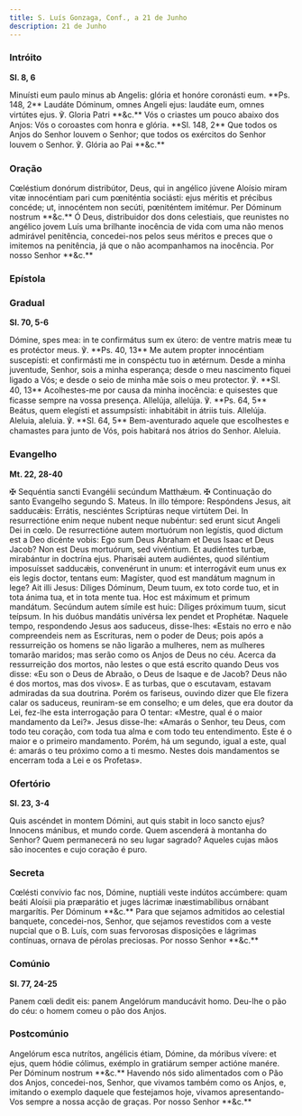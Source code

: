```yaml
---
title: S. Luís Gonzaga, Conf., a 21 de Junho
description: 21 de Junho
---
```


### Intróito

**Sl. 8, 6**

<div class="side-by-side not-content">
  <span class="text-justify">
    Minuísti eum paulo minus ab Angelis: glória et honóre coronásti eum. **Ps.
    148, 2** Laudáte Dóminum, omnes Angeli ejus: laudáte eum, omnes virtútes
    ejus. ℣. Gloria Patri **&c.**
  </span>
  <span class="text-justify">
    Vós o criastes um pouco abaixo dos Anjos: Vós o coroastes com honra e
    glória. **Sl. 148, 2** Que todos os Anjos do Senhor louvem o Senhor; que
    todos os exércitos do Senhor louvem o Senhor. ℣. Glória ao Pai **&c.**
  </span>
</div>

### Oração

<div class="side-by-side not-content">
  <span class="text-justify">
    Cœléstium donórum distribútor, Deus, qui in angélico júvene Aloísio miram
    vitæ innocéntiam pari cum pœniténtia sociásti: ejus méritis et précibus
    concéde; ut, innocéntem non secúti, pœniténtem imitémur. Per Dóminum nostrum
    **&c.**
  </span>
  <span class="text-justify">
    Ó Deus, distribuidor dos dons celestiais, que reunistes no angélico jovem
    Luís uma brilhante inocência de vida com uma não menos admirável penitência,
    concedei-nos pelos seus méritos e preces que o imitemos na penitência, já
    que o não acompanhamos na inocência. Por nosso Senhor **&c.**
  </span>
</div>

### Epístola


<LinkCard
  href="/missal/comum/14confessoresnaopontifices1#epístola"
  title="Confessores não Pontífices - Missa Os justi"
/>

### Gradual

**Sl. 70, 5-6**

<div class="side-by-side not-content">
  <span class="text-justify">
    Dómine, spes mea: in te confirmátus sum ex útero: de ventre matris meæ tu es
    protéctor meus. ℣. **Ps. 40, 13** Me autem propter innocéntiam suscepísti:
    et confirmásti me in conspéctu tuo in ætérnum.
  </span>
  <span class="text-justify">
    Desde a minha juventude, Senhor, sois a minha esperança; desde o meu
    nascimento fiquei ligado a Vós; e desde o seio de minha mãe sois o meu
    protector. ℣. **Sl. 40, 13** Acolhestes-me por causa da minha inocência: e
    quisestes que ficasse sempre na vossa presença.
  </span>
  <span class="text-justify">
    Allelúja, allelúja. ℣. **Ps. 64, 5** Beátus, quem elegísti et assumpsísti:
    inhabitábit in átriis tuis. Allelúja.
  </span>
  <span class="text-justify">
    Aleluia, aleluia. ℣. **Sl. 64, 5** Bem-aventurado aquele que escolhestes e
    chamastes para junto de Vós, pois habitará nos átrios do Senhor. Aleluia.
  </span>
</div>

### Evangelho

**Mt. 22, 28-40**

<div class="side-by-side not-content">
  <span class="text-justify">
    <span class="text-red-500">✠</span> Sequéntia sancti Evangélii secúndum
    Matthǽum.
  </span>
  <span class="text-justify">
    <span class="text-red-500">✠</span> Continuação do santo Evangelho segundo
    S. Mateus.
  </span>
  <span class="text-justify">
    In illo témpore: Respóndens Jesus, ait sadducǽis: Errátis, nesciéntes
    Scriptúras neque virtútem Dei. In resurrectióne enim neque nubent neque
    nubéntur: sed erunt sicut Angeli Dei in cœlo. De resurrectióne autem
    mortuórum non legístis, quod dictum est a Deo dicénte vobis: Ego sum Deus
    Abraham et Deus Isaac et Deus Jacob? Non est Deus mortuórum, sed vivéntium.
    Et audiéntes turbæ, mirabántur in doctrína ejus. Pharisǽi autem audiéntes,
    quod siléntium imposuísset sadducǽis, convenérunt in unum: et interrogávit
    eum unus ex eis legis doctor, tentans eum: Magíster, quod est mandátum
    magnum in lege? Ait illi Jesus: Díliges Dóminum, Deum tuum, ex toto corde
    tuo, et in tota ánima tua, et in tota mente tua. Hoc est máximum et primum
    mandátum. Secúndum autem símile est huic: Díliges próximum tuum, sicut
    teípsum. In his duóbus mandátis univérsa lex pendet et Prophétæ.
  </span>
  <span class="text-justify">
    Naquele tempo, respondendo Jesus aos saduceus, disse-lhes: «Estais no erro e
    não compreendeis nem as Escrituras, nem o poder de Deus; pois após a
    ressurreição os homens se não ligarão a mulheres, nem as mulheres tomarão
    maridos; mas serão como os Anjos de Deus no céu. Acerca da ressurreição dos
    mortos, não lestes o que está escrito quando Deus vos disse: «Eu son o Deus
    de Abraão, o Deus de Isaque e de Jacob? Deus não é dos mortos, mas dos
    vivos». E as turbas, que o escutavam, estavam admiradas da sua doutrina.
    Porém os fariseus, ouvindo dizer que Ele fizera calar os saduceus,
    reuniram-se em conselho; e um deles, que era doutor da Lei, fez-lhe esta
    interrogação para O tentar: «Mestre, qual é o maior mandamento da Lei?».
    Jesus disse-lhe: «Amarás o Senhor, teu Deus, com todo teu coração, com toda
    tua alma e com todo teu entendimento. Este é o maior e o primeiro
    mandamento. Porém, há um segundo, igual a este, qual é: amarás o teu próximo
    como a ti mesmo. Nestes dois mandamentos se encerram toda a Lei e os
    Profetas».
  </span>
</div>

### Ofertório

**Sl. 23, 3-4**

<div class="side-by-side not-content">
  <span class="text-justify">
    Quis ascéndet in montem Dómini, aut quis stabit in loco sancto ejus?
    Innocens mánibus, et mundo corde.
  </span>
  <span class="text-justify">
    Quem ascenderá à montanha do Senhor? Quem permanecerá no seu lugar sagrado?
    Aqueles cujas mãos são inocentes e cujo coração é puro.
  </span>
</div>

### Secreta

<div class="side-by-side not-content">
  <span class="text-justify">
    Cœlésti convívio fac nos, Dómine, nuptiáli veste indútos accúmbere: quam
    beáti Aloísii pia præparátio et juges lácrimæ inæstimabílibus ornábant
    margarítis. Per Dóminum **&c.**
  </span>
  <span class="text-justify">
    Para que sejamos admitidos ao celestial banquete, concedei-nos, Senhor, que
    sejamos revestidos com a veste nupcial que o B. Luís, com suas fervorosas
    disposições e lágrimas contínuas, ornava de pérolas preciosas. Por nosso
    Senhor **&c.**
  </span>
</div>

### Comúnio

**Sl. 77, 24-25**

<div class="side-by-side not-content">
  <span class="text-justify">
    Panem cœli dedit eis: panem Angelórum manducávit homo.
  </span>
  <span class="text-justify">
    Deu-lhe o pão do céu: o homem comeu o pão dos Anjos.
  </span>
</div>

### Postcomúnio

<div class="side-by-side not-content">
  <span class="text-justify">
    Angelórum esca nutrítos, angélicis étiam, Dómine, da móribus vívere: et
    ejus, quem hódie cólimus, exémplo in gratiárum semper actióne manére. Per
    Dóminum nostrum **&c.**
  </span>
  <span class="text-justify">
    Havendo nós sido alimentados com o Pão dos Anjos, concedei-nos, Senhor, que
    vivamos também como os Anjos, e, imitando o exemplo daquele que festejamos
    hoje, vivamos apresentando-Vos sempre a nossa acção de graças. Por nosso
    Senhor **&c.**
  </span>
</div>
